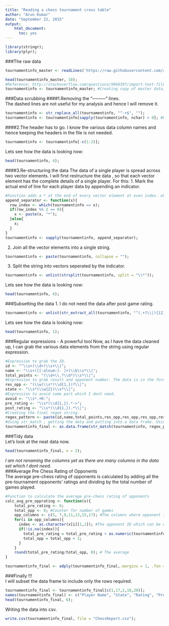 ```yaml
---
title: "Reading a chess tournament cross table"
author: "Arun Kumar"
date: "September 22, 2015"
output: 
    html_document:
      toc: yes
---
```


```r
library(stringr);
library(plyr);
```

###The raw data
```r
tournamentinfo_master <- readLines('https://raw.githubusercontent.com/arunk13/MSDA-Assignments/master/IS607Fall2015/Project1/tournamentinfo.txt');
```
```r
head(tournamentinfo_master, 10);
#Reference: http://stackoverflow.com/questions/9068397/import-text-file-as-single-character-string
tournamentinfo <- tournamentinfo_master; #Creating copy of master data, I will be working on this copy.
```
###Data scrubbing
####1.Removing the "---------" lines.  
The dashed lines are not useful for my analysis and hence I will remove it. 
```r
tournamentinfo <- str_replace_all(tournamentinfo, "^-+$", "");
tournamentinfo <- tournamentinfo[sapply(tournamentinfo, nchar) > 0]; #Removing the empty vector elements
```
####2.The header has to go.
I know the various data column names and hence keeping the headers in the file is not needed.
```r
tournamentinfo <- tournamentinfo[-c(1:2)];
```
Lets see how the data is looking now:
```r
head(tournamentinfo, 4);
```
####3.Re-structuring the data
The data of a single player is spread across two vector elements. I will first restructure the data , so that each vector element has the complete details of a single player.
For this:
1. Mark the actual end of line for each player data by appending an indicator.
```r
#Function adds a * at the end of every vector element at even index. which is the actual end of line. 
append_separator <- function(x){
  row_index <- which(tournamentinfo == x);
  if(row_index %% 2 == 0){
    x <- paste(x, "*");
  }else{
    x;
  }
}
tournamentinfo <- sapply(tournamentinfo, append_separator);
```
2. Join all the vector elements into a single string.
```r
tournamentinfo <- paste(tournamentinfo, collapse = "");
```
3. Split the string into vectors seperated by the indicator.
```r
tournamentinfo <- unlist(strsplit(tournamentinfo, split = "\\*"));
```
Lets see how the data is looking now:
```r
head(tournamentinfo, 4);
```
###Subsetting the data
1. I do not need the data after post game rating.
```r
tournamentinfo <- unlist(str_extract_all(tournamentinfo, "^(.+?\\|){12}"));
```
Lets see how the data is looking now:
```r
head(tournamentinfo, 1);
```
###Regular expressions - A powerful tool
Now, as I have the data cleaned up, I can grab the various data elements from the string using regular expression.
```r
#Expression to grab the ID.
id <- "^\\s+(\\d+)\\s+\\|"; 
name <- "\\s+([[:alnum:]- ]+)\\b\\s*\\|";
total_points <- "(\\d+\\.?\\d*)\\s*\\|";
#Expression to grab result and opponent number. The data is in the format "|W  39|""
res_opp <- "(\\w)\\s*(\\d{1,})?\\|"; 
state <- "\\s*(\\w{2})\\s*\\|";
#Expression to avoid some part which I dont need.
avoid <- "\\s*.+R:"; 
pre_rating <- "\\s*(\\d{1,}).*->";
post_rating <- "\\s*(\\d{1,}).*\\|";
#Creating the final regex string.
regex_pattern <- paste(id,name,total_points,res_opp,res_opp,res_opp,res_opp,res_opp,res_opp,res_opp,state,avoid,pre_rating,post_rating, sep = "");
#Using str_match , getting the data and putting into a data frame. Using stringsAsFactors is very important, as i faced a lot of trouble using the data in further calculations as the default opponent numbers were in factor format. 
tournamentinfo_final <- as.data.frame(str_match(tournamentinfo, regex_pattern)[,-1], stringsAsFactors = FALSE);
```
###Tidy data  
Let's look at the neat data now.  
```r
head(tournamentinfo_final, n = 2);
```
*I am not renaming the columns yet as there are many columns in the data set which I dont need.*    
###Average Pre Chess Rating of Opponents    
The average pre-chess rating of opponents is calculated by adding all the pre-tournament opponents’ ratings and dividing by the total number of games played.
```r
#Function to calculate the average pre-chess rating of opponents
calc_avg_pre_opprating <- function(x){
    total_pre_rating <- 0; 
    total_opp <- 0; #Counter for number of games
    opp_columns <- c(5, 7,9,11,13,15,17); #The columns where opponent ID are stored for each player. 
    for(i in opp_columns){
      index <- as.character(x[i][1,1]); #The opponent ID which can be used to find the opponents data row.
      if(!is.na(index)){
        total_pre_rating = total_pre_rating + as.numeric(tournamentinfo_final[index,19]); #The opponent ID is used to get         player's pre-game rating
        total_opp = total_opp + 1;
      }
    }
    round(total_pre_rating/total_opp, 0); # The average
}

tournamentinfo_final <- adply(tournamentinfo_final,.margins = 1, .fun = calc_avg_pre_opprating);
```
###Finally !!!  
I will subset the data frame to include only the rows required.  
```r
tournamentinfo_final <- tournamentinfo_final[c(1,17,2,18,20)];
names(tournamentinfo_final) <- c("Player Name", "State", "Rating", "Pre Rating", "Avg Opp Pre-Rating");
head(tournamentinfo_final, 6);
```
Writing the data into csv.
```r
write.csv(tournamentinfo_final, file = "ChessReport.csv");
```